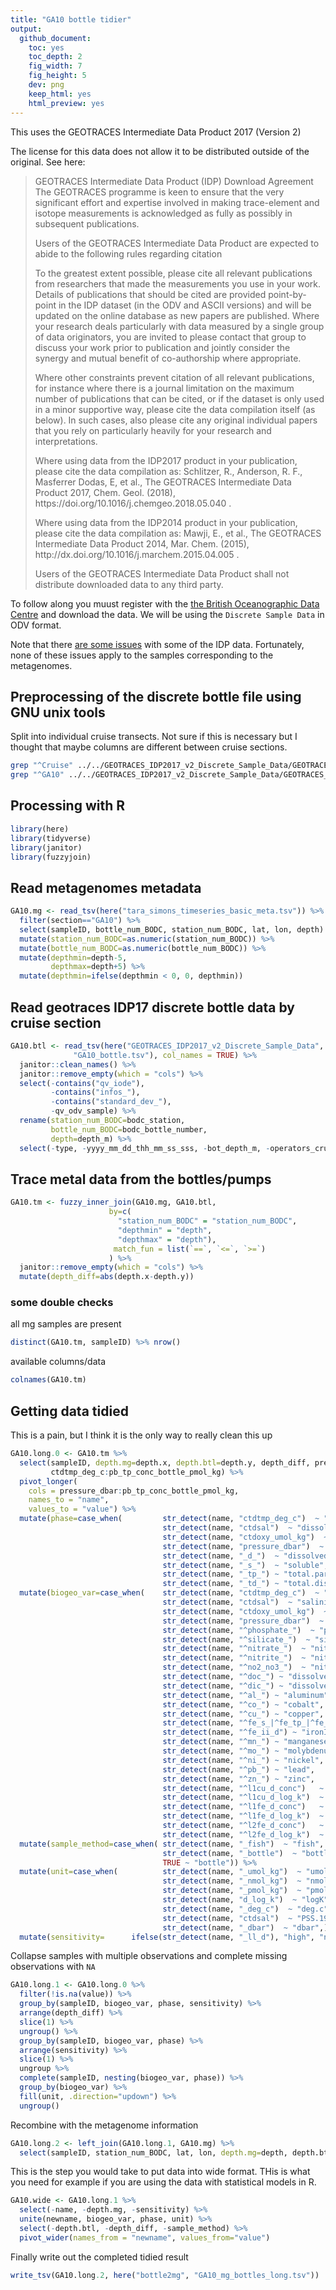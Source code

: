 ```yaml
---
title: "GA10 bottle tidier"
output:   
  github_document:
    toc: yes
    toc_depth: 2
    fig_width: 7
    fig_height: 5
    dev: png
    keep_html: yes
    html_preview: yes
---
```


This uses the GEOTRACES Intermediate Data Product 2017 (Version 2)

The license for this data does not allow it to be distributed outside of the original. See here:

> GEOTRACES Intermediate Data Product (IDP) Download Agreement
> The GEOTRACES programme is keen to ensure that the very significant effort and expertise involved in making trace-element and isotope measurements is acknowledged as fully as possibly in subsequent publications.
>
>Users of the GEOTRACES Intermediate Data Product are expected to abide to the following rules regarding citation
>
>To the greatest extent possible, please cite all relevant publications from researchers that made the measurements you use in your work. Details of publications that should be cited are provided point-by-point in the IDP dataset (in the ODV and ASCII versions) and will be updated on the online database as new papers are published. Where your research deals particularly with data measured by a single group of data originators, you are invited to please contact that group to discuss your work prior to publication and jointly consider the synergy and mutual benefit of co-authorship where appropriate.
>
>Where other constraints prevent citation of all relevant publications, for instance where there is a journal limitation on the maximum number of publications that can be cited, or if the dataset is only used in a minor supportive way, please cite the data compilation itself (as below). In such cases, also please cite any original individual papers that you rely on particularly heavily for your research and interpretations.
>
>Where using data from the IDP2017 product in your publication, please cite the data compilation as: Schlitzer, R., Anderson, R. F., Masferrer Dodas, E, et al., The GEOTRACES Intermediate Data Product 2017, Chem. Geol. (2018), https://doi.org/10.1016/j.chemgeo.2018.05.040 .
>
>Where using data from the IDP2014 product in your publication, please cite the data compilation as: Mawji, E., et al., The GEOTRACES Intermediate Data Product 2014, Mar. Chem. (2015), http://dx.doi.org/10.1016/j.marchem.2015.04.005 .
>
>Users of the GEOTRACES Intermediate Data Product shall not distribute downloaded data to any third party.

To follow along you muust register with the [the British Oceanographic Data Centre](https://www.bodc.ac.uk/geotraces/data/idp2017/) and download the data. We will be using the `Discrete Sample Data` in ODV format. 

Note that there [are some issues](https://www.bodc.ac.uk/data/documents/nodb/544232/) with some of the IDP data. Fortunately, none of these issues apply to the samples corresponding to the metagenomes.

## Preprocessing of the discrete bottle file using GNU unix tools
Split into individual cruise transects. Not sure if this is necessary but I thought that maybe columns are different between cruise sections.

```bash
grep "^Cruise" ../../GEOTRACES_IDP2017_v2_Discrete_Sample_Data/GEOTRACES_IDP2017_v2_Discrete_Sample_Data_c2f9b27_3.txt > ../../GEOTRACES_IDP2017_v2_Discrete_Sample_Data/GA10_bottle.tsv
grep "^GA10" ../../GEOTRACES_IDP2017_v2_Discrete_Sample_Data/GEOTRACES_IDP2017_v2_Discrete_Sample_Data_c2f9b27_3.txt >> ../../GEOTRACES_IDP2017_v2_Discrete_Sample_Data/GA10_bottle.tsv
```

## Processing with R
```r
library(here)
library(tidyverse)
library(janitor)
library(fuzzyjoin)
```

## Read metagenomes metadata
```r
GA10.mg <- read_tsv(here("tara_simons_timeseries_basic_meta.tsv")) %>% 
  filter(section=="GA10") %>% 
  select(sampleID, bottle_num_BODC, station_num_BODC, lat, lon, depth) %>%
  mutate(station_num_BODC=as.numeric(station_num_BODC)) %>%
  mutate(bottle_num_BODC=as.numeric(bottle_num_BODC)) %>%
  mutate(depthmin=depth-5,
         depthmax=depth+5) %>%
  mutate(depthmin=ifelse(depthmin < 0, 0, depthmin))
```

## Read geotraces IDP17 discrete bottle data by cruise section
```r
GA10.btl <- read_tsv(here("GEOTRACES_IDP2017_v2_Discrete_Sample_Data", 
              "GA10_bottle.tsv"), col_names = TRUE) %>%
  janitor::clean_names() %>%
  janitor::remove_empty(which = "cols") %>%
  select(-contains("qv_iode"), 
         -contains("infos_"), 
         -contains("standard_dev_"), 
         -qv_odv_sample) %>%
  rename(station_num_BODC=bodc_station, 
         bottle_num_BODC=bodc_bottle_number,
         depth=depth_m) %>%
  select(-type, -yyyy_mm_dd_thh_mm_ss_sss, -bot_depth_m, -operators_cruise_name, -cruise_report, -ship_name, -period, -chief_scientist, -geotraces_scientist, - cast_identifier, -bottle_number, -bottle_flag, -firing_sequence, -infos)
```

## Trace metal data from the bottles/pumps
```r
GA10.tm <- fuzzy_inner_join(GA10.mg, GA10.btl, 
                      by=c(
                        "station_num_BODC" = "station_num_BODC",
                        "depthmin" = "depth",
                        "depthmax" = "depth"),
                       match_fun = list(`==`, `<=`, `>=`)
                      ) %>%
  janitor::remove_empty(which = "cols") %>%
  mutate(depth_diff=abs(depth.x-depth.y))
```

### some double checks

all mg samples are present
```r
distinct(GA10.tm, sampleID) %>% nrow()
```

available columns/data
```r
colnames(GA10.tm)
```

## Getting data tidied

This is a pain, but I think it is the only way to really clean this up
```r
GA10.long.0 <- GA10.tm %>%
  select(sampleID, depth.mg=depth.x, depth.btl=depth.y, depth_diff, pressure_dbar,
         ctdtmp_deg_c:pb_tp_conc_bottle_pmol_kg) %>%
  pivot_longer(
    cols = pressure_dbar:pb_tp_conc_bottle_pmol_kg,
    names_to = "name", 
    values_to = "value") %>%
  mutate(phase=case_when(         str_detect(name, "ctdtmp_deg_c")  ~ "dissolved",
                                  str_detect(name, "ctdsal")  ~ "dissolved",
                                  str_detect(name, "ctdoxy_umol_kg")  ~ "dissolved",
                                  str_detect(name, "pressure_dbar")  ~ "dissolved",
                                  str_detect(name, "_d_")  ~ "dissolved",
                                  str_detect(name, "_s_")  ~ "soluble",
                                  str_detect(name, "_tp_") ~ "total.particulate",
                                  str_detect(name, "_td_") ~ "total.dissolvable")) %>%
  mutate(biogeo_var=case_when(    str_detect(name, "ctdtmp_deg_c")  ~ "temperature",
                                  str_detect(name, "ctdsal")  ~ "salinity",
                                  str_detect(name, "ctdoxy_umol_kg")  ~ "oxygen",
                                  str_detect(name, "pressure_dbar")  ~ "pressure",
                                  str_detect(name, "^phosphate_")  ~ "phosphate",
                                  str_detect(name, "^silicate_")  ~ "silicate",
                                  str_detect(name, "^nitrate_")  ~ "nitrate",
                                  str_detect(name, "^nitrite_")  ~ "nitrite",
                                  str_detect(name, "^no2_no3_")  ~ "nitrite.nitrate",
                                  str_detect(name, "^doc_") ~ "dissolved.organic.carbon",
                                  str_detect(name, "^dic_") ~ "dissolved.inorganic.carbon",
                                  str_detect(name, "^al_") ~ "aluminum",
                                  str_detect(name, "^co_") ~ "cobalt",
                                  str_detect(name, "^cu_") ~ "copper",
                                  str_detect(name, "^fe_s_|^fe_tp_|^fe_d_") ~ "iron",
                                  str_detect(name, "^fe_ii_d") ~ "ironII",
                                  str_detect(name, "^mn_") ~ "manganese",
                                  str_detect(name, "^mo_") ~ "molybdenum",
                                  str_detect(name, "^ni_") ~ "nickel",
                                  str_detect(name, "^pb_") ~ "lead",
                                  str_detect(name, "^zn_") ~ "zinc",
                                  str_detect(name, "^l1cu_d_conc")   ~ "L1.copper.conc",
                                  str_detect(name, "^l1cu_d_log_k")  ~ "L1.copper.bind",
                                  str_detect(name, "^l1fe_d_conc")   ~ "L1.iron.conc",
                                  str_detect(name, "^l1fe_d_log_k")  ~ "L1.iron.bind",
                                  str_detect(name, "^l2fe_d_conc")   ~ "L2.iron.bind",
                                  str_detect(name, "^l2fe_d_log_k")  ~ "L2.iron.logk")) %>%
  mutate(sample_method=case_when( str_detect(name, "_fish")  ~ "fish",
                                  str_detect(name, "_bottle")  ~ "bottle",
                                  TRUE ~ "bottle")) %>%
  mutate(unit=case_when(          str_detect(name, "_umol_kg")  ~ "umol.kg",
                                  str_detect(name, "_nmol_kg")  ~ "nmol.kg",
                                  str_detect(name, "_pmol_kg")  ~ "pmol.kg",
                                  str_detect(name, "d_log_k")  ~ "logK",
                                  str_detect(name, "_deg_c")  ~ "deg.c",
                                  str_detect(name, "ctdsal")  ~ "PSS.1978",
                                  str_detect(name, "_dbar")  ~ "dbar",)) %>%
  mutate(sensitivity=      ifelse(str_detect(name, "_ll_d"), "high", "normal"))
```

Collapse samples with multiple observations and complete missing observations with `NA`
```r
GA10.long.1 <- GA10.long.0 %>%
  filter(!is.na(value)) %>% 
  group_by(sampleID, biogeo_var, phase, sensitivity) %>%
  arrange(depth_diff) %>%
  slice(1) %>%
  ungroup() %>%
  group_by(sampleID, biogeo_var, phase) %>%
  arrange(sensitivity) %>%
  slice(1) %>%
  ungroup %>%
  complete(sampleID, nesting(biogeo_var, phase)) %>%
  group_by(biogeo_var) %>%
  fill(unit, .direction="updown") %>% 
  ungroup()
```

Recombine with the metagenome information
```r
GA10.long.2 <- left_join(GA10.long.1, GA10.mg) %>%
  select(sampleID, station_num_BODC, lat, lon, depth.mg=depth, depth.btl, depth_diff, biogeo_var, unit, phase, sample_method, value)
```

This is the step you would take to put data into wide format. THis is what you need for example if you are using the data with statistical models in R.
```r
GA10.wide <- GA10.long.1 %>%
  select(-name, -depth.mg, -sensitivity) %>%
  unite(newname, biogeo_var, phase, unit) %>%
  select(-depth.btl, -depth_diff, -sample_method) %>%
  pivot_wider(names_from = "newname", values_from="value") 
```

Finally write out the completed tidied result
```r
write_tsv(GA10.long.2, here("bottle2mg", "GA10_mg_bottles_long.tsv"))
```
